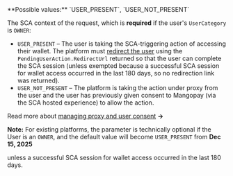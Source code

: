 <ParamField query="ScaContext" type="string">
**Possible values:** `USER_PRESENT`, `USER_NOT_PRESENT`

The SCA context of the request, which is **required** if the user's `UserCategory` is `OWNER`:
- `USER_PRESENT` – The user is taking the SCA-triggering action of accessing their wallet. The platform must [redirect the user](/guides/sca/session) using the `PendingUserAction.RedirectUrl` returned so that the user can complete the SCA session (unless exempted because a successful SCA session for wallet access occurred in the last 180 days, so no redirection link was returned).
- `USER_NOT_PRESENT` – The platform is taking the action under proxy from the user and the user has previously given consent to Mangopay (via the SCA hosted experience) to allow the action.

Read more about [managing proxy and user consent](/guides/sca/proxy-management) **&rarr;**

**Note:** For existing platforms, the parameter is technically optional if the User is an `OWNER`, and the default value will become `USER_PRESENT` from **Dec 15, 2025**
</ParamField>

unless a successful SCA session for wallet access occurred in the last 180 days.